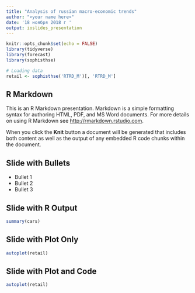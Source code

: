 ```yaml
---
title: "Analysis of russian macro-economic trends"
author: "<your name here>"
date: '18 ноября 2018 г '
output: ioslides_presentation
---
```


```r
knitr::opts_chunk$set(echo = FALSE)
library(tidyverse)
library(forecast)
library(sophisthse)
```

```r
# Loading data
retail <- sophisthse('RTRD_M')[, 'RTRD_M']
```


## R Markdown

This is an R Markdown presentation. Markdown is a simple formatting syntax for authoring HTML, PDF, and MS Word documents. For more details on using R Markdown see <http://rmarkdown.rstudio.com>.

When you click the **Knit** button a document will be generated that includes both content as well as the output of any embedded R code chunks within the document.


## Slide with Bullets

- Bullet 1
- Bullet 2
- Bullet 3

## Slide with R Output

```r
summary(cars)
```

## Slide with Plot Only

```r
autoplot(retail)
```


## Slide with Plot and Code

```r
autoplot(retail)
```


